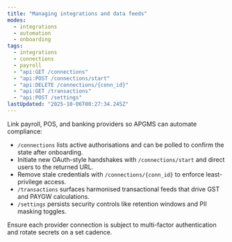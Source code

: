 ```yaml
---
title: "Managing integrations and data feeds"
modes:
  - integrations
  - automation
  - onboarding
tags:
  - integrations
  - connections
  - payroll
  - "api:GET /connections"
  - "api:POST /connections/start"
  - "api:DELETE /connections/{conn_id}"
  - "api:GET /transactions"
  - "api:POST /settings"
lastUpdated: "2025-10-06T00:27:34.245Z"
---
```


Link payroll, POS, and banking providers so APGMS can automate compliance:

- `/connections` lists active authorisations and can be polled to confirm the state after onboarding.
- Initiate new OAuth-style handshakes with `/connections/start` and direct users to the returned URL.
- Remove stale credentials with `/connections/{conn_id}` to enforce least-privilege access.
- `/transactions` surfaces harmonised transactional feeds that drive GST and PAYGW calculations.
- `/settings` persists security controls like retention windows and PII masking toggles.

Ensure each provider connection is subject to multi-factor authentication and rotate secrets on a set cadence.
